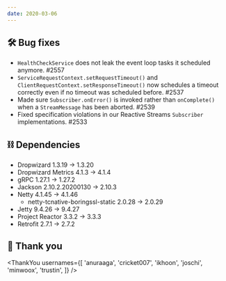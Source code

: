 ```yaml
---
date: 2020-03-06
---
```


## 🛠️ Bug fixes

- `HealthCheckService` does not leak the event loop tasks it scheduled anymore. #2557
- `ServiceRequestContext.setRequestTimeout()` and `ClientRequestContext.setResponseTimeout()` now schedules a timeout correctly even if no timeout was scheduled before. #2537
- Made sure `Subscriber.onError()` is invoked rather than `onComplete()` when a `StreamMessage` has been aborted. #2539
- Fixed specification violations in our Reactive Streams `Subscriber` implementations. #2533

## ⛓ Dependencies

- Dropwizard 1.3.19 → 1.3.20
- Dropwizard Metrics 4.1.3 → 4.1.4
- gRPC 1.27.1 → 1.27.2
- Jackson 2.10.2.20200130 → 2.10.3
- Netty 4.1.45 → 4.1.46
  - netty-tcnative-boringssl-static 2.0.28 → 2.0.29
- Jetty 9.4.26 → 9.4.27
- Project Reactor 3.3.2 → 3.3.3
- Retrofit 2.7.1 → 2.7.2

## 🙇 Thank you

<ThankYou
  usernames={[
    'anuraaga',
    'cricket007',
    'ikhoon',
    'joschi',
    'minwoox',
    'trustin',
  ]}
/>
